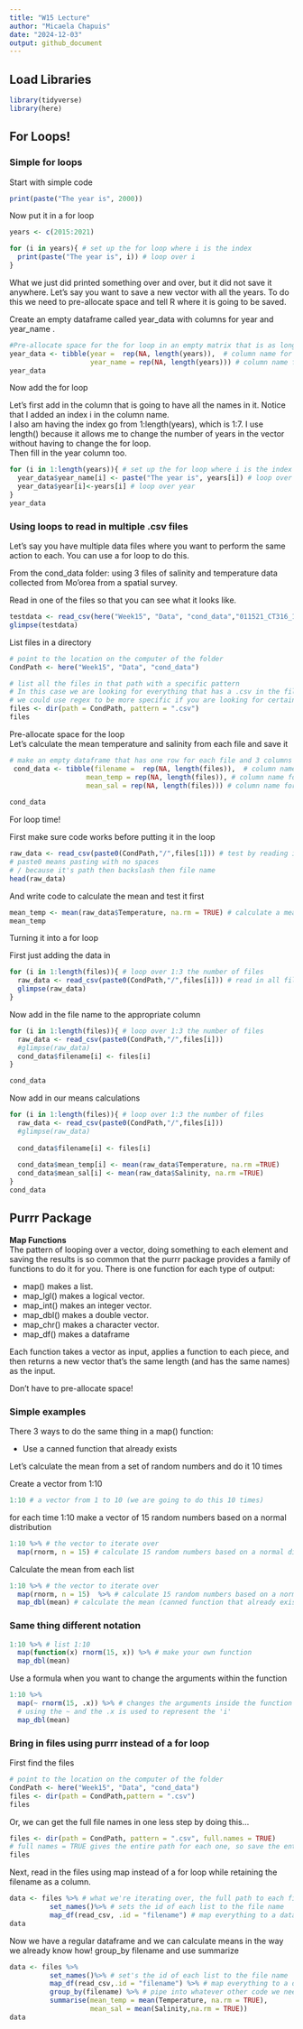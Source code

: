 ```yaml
---
title: "W15 Lecture"
author: "Micaela Chapuis"
date: "2024-12-03"
output: github_document
---
```


## Load Libraries
```r
library(tidyverse)
library(here)
```

## For Loops!

### Simple for loops
Start with simple code  
```r
print(paste("The year is", 2000))
```

Now put it in a for loop  
```r
years <- c(2015:2021)

for (i in years){ # set up the for loop where i is the index
  print(paste("The year is", i)) # loop over i
}
```

What we just did printed something over and over, but it did not save it anywhere. Let's say you want to save a new vector with all the years. To do this we need to pre-allocate space and tell R where it is going to be saved.   

Create an empty dataframe called year_data with columns for year and year_name .  
```r
#Pre-allocate space for the for loop in an empty matrix that is as long as the years vector
year_data <- tibble(year =  rep(NA, length(years)),  # column name for year, repeating NA for the length of the sequence
                    year_name = rep(NA, length(years))) # column name for the year name
year_data
```

Now add the for loop  

Let's first add in the column that is going to have all the names in it. Notice that I added an index i in the column name.   
I also am having the index go from 1:length(years), which is 1:7. I use length() because it allows me to change the number of years in the vector without having to change the for loop.  
Then fill in the year column too.   
```r
for (i in 1:length(years)){ # set up the for loop where i is the index
  year_data$year_name[i] <- paste("The year is", years[i]) # loop over i
  year_data$year[i]<-years[i] # loop over year
}
year_data
```

###  Using loops to read in multiple .csv files  
Let's say you have multiple data files where you want to perform the same action to each. You can use a for loop to do this.  

From the cond_data folder: using 3 files of salinity and temperature data collected from Mo'orea from a spatial survey.  

Read in one of the files so that you can see what it looks like.  
```r
testdata <- read_csv(here("Week15", "Data", "cond_data","011521_CT316_1pcal.csv"))
glimpse(testdata)
```

List files in a directory
```r
# point to the location on the computer of the folder
CondPath <- here("Week15", "Data", "cond_data")

# list all the files in that path with a specific pattern
# In this case we are looking for everything that has a .csv in the filename
# we could use regex to be more specific if you are looking for certain patterns in filenames
files <- dir(path = CondPath, pattern = ".csv")
files
```


Pre-allocate space for the loop  
Let's calculate the mean temperature and salinity from each file and save it  
```r
# make an empty dataframe that has one row for each file and 3 columns
 cond_data <- tibble(filename =  rep(NA, length(files)),  # column name for the file name
                   mean_temp = rep(NA, length(files)), # column name for the mean temperature
                   mean_sal = rep(NA, length(files))) # column name for the mean salinity
                   
cond_data
```

For loop time!  

First make sure code works before putting it in the loop
```r
raw_data <- read_csv(paste0(CondPath,"/",files[1])) # test by reading in the first file and see if it works
# paste0 means pasting with no spaces
# / because it's path then backslash then file name
head(raw_data)
```
And write code to calculate the mean and test it first
```r
mean_temp <- mean(raw_data$Temperature, na.rm = TRUE) # calculate a mean
mean_temp
```


Turning it into a for loop  

First just adding the data in
```r
for (i in 1:length(files)){ # loop over 1:3 the number of files
  raw_data <- read_csv(paste0(CondPath,"/",files[i])) # read in all files, one at a time
  glimpse(raw_data)
}
```

Now add in the file name to the appropriate column
```r
for (i in 1:length(files)){ # loop over 1:3 the number of files 
  raw_data <- read_csv(paste0(CondPath,"/",files[i]))
  #glimpse(raw_data)
  cond_data$filename[i] <- files[i]
} 

cond_data
```

Now add in our means calculations
```r
for (i in 1:length(files)){ # loop over 1:3 the number of files 
  raw_data <- read_csv(paste0(CondPath,"/",files[i]))
  #glimpse(raw_data)
  
  cond_data$filename[i] <- files[i]
  
  cond_data$mean_temp[i] <- mean(raw_data$Temperature, na.rm =TRUE)
  cond_data$mean_sal[i] <- mean(raw_data$Salinity, na.rm =TRUE)
} 
cond_data
```

## Purrr Package  
**Map Functions**  
The pattern of looping over a vector, doing something to each element and saving the results is so common that the purrr package provides a family of functions to do it for you. There is one function for each type of output:  
  
- map() makes a list.   
- map_lgl() makes a logical vector.  
- map_int() makes an integer vector.  
- map_dbl() makes a double vector.  
- map_chr() makes a character vector.  
- map_df() makes a dataframe  
  
Each function takes a vector as input, applies a function to each piece, and then returns a new vector that’s the same length (and has the same names) as the input.  

Don't have to pre-allocate space!  

### Simple examples
There 3 ways to do the same thing in a map() function:  

- Use a canned function that already exists  

Let's calculate the mean from a set of random numbers and do it 10 times  

Create a vector from 1:10
```r
1:10 # a vector from 1 to 10 (we are going to do this 10 times)
```

for each time 1:10 make a vector of 15 random numbers based on a normal distribution
```r
1:10 %>% # the vector to iterate over
  map(rnorm, n = 15) # calculate 15 random numbers based on a normal distribution in a list
```
Calculate the mean from each list
```r
1:10 %>% # the vector to iterate over
  map(rnorm, n = 15)  %>% # calculate 15 random numbers based on a normal distribution in a list 
  map_dbl(mean) # calculate the mean (canned function that already exists). It is now a vector which is type "double"
```


### Same thing different notation
```r
1:10 %>% # list 1:10
  map(function(x) rnorm(15, x)) %>% # make your own function
  map_dbl(mean)
```

Use a formula when you want to change the arguments within the function
```r
1:10 %>%
  map(~ rnorm(15, .x)) %>% # changes the arguments inside the function
  # using the ~ and the .x is used to represent the 'i'
  map_dbl(mean)
```

### Bring in files using purrr instead of a for loop

First find the files
```r
# point to the location on the computer of the folder
CondPath <- here("Week15", "Data", "cond_data")
files <- dir(path = CondPath,pattern = ".csv")
files
```

Or, we can get the full file names in one less step by doing this...
```r
files <- dir(path = CondPath, pattern = ".csv", full.names = TRUE)
# full names = TRUE gives the entire path for each one, so save the entire path name
files
```

Next, read in the files using map instead of a for loop while retaining the filename as a column.
```r
data <- files %>% # what we're iterating over, the full path to each file
          set_names()%>% # sets the id of each list to the file name
          map_df(read_csv, .id = "filename") # map everything to a dataframe and put the id in a column called filename
data
```

Now we have a regular dataframe and we can calculate means in the way we already know how! group_by filename and use summarize
```r
data <- files %>%
          set_names()%>% # set's the id of each list to the file name
          map_df(read_csv,.id = "filename") %>% # map everything to a dataframe and put the id in a column called filename
          group_by(filename) %>% # pipe into whatever other code we need to use
          summarise(mean_temp = mean(Temperature, na.rm = TRUE),
                    mean_sal = mean(Salinity,na.rm = TRUE))
data
```

